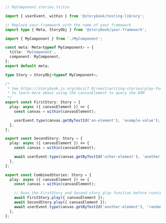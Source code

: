 ```ts
// MyComponent.stories.ts|tsx

import { userEvent, within } from '@storybook/testing-library';

// Replace your-framework with the name of your framework
import type { Meta, StoryObj } from '@storybook/your-framework';

import { MyComponent } from './MyComponent';

const meta: Meta<typeof MyComponent> = {
  title: 'MyComponent',
  component: MyComponent,
};
export default meta;

type Story = StoryObj<typeof MyComponent>;

/*
 * See https://storybook.js.org/docs/7.0/react/writing-stories/play-function#working-with-the-canvas
 * to learn more about using the canvasElement to query the DOM
 */
export const FirstStory: Story = {
  play: async ({ canvasElement }) => {
    const canvas = within(canvasElement);

    userEvent.type(canvas.getByTestId('an-element'), 'example-value');
  },
};

export const SecondStory: Story = {
  play: async ({ canvasElement }) => {
    const canvas = within(canvasElement);

    await userEvent.type(canvas.getByTestId('other-element'), 'another value');
  },
};

export const CombinedStories: Story = {
  play: async ({ canvasElement }) => {
    const canvas = within(canvasElement);

    // Runs the FirstStory and Second story play function before running this story's play function
    await FirstStory.play({ canvasElement });
    await SecondStory.play({ canvasElement });
    await userEvent.type(canvas.getByTestId('another-element'), 'random value');
  },
};
```
